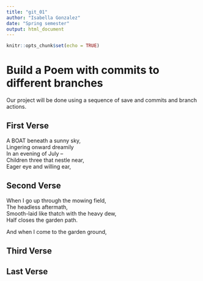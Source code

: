 ```yaml
---
title: "git_01"
author: "Isabella Gonzalez"  
date: "Spring semester"  
output: html_document  
---
```


```r
knitr::opts_chunk$set(echo = TRUE)
```
# Build a Poem with commits to different branches
Our project will be done using a sequence of save and commits and branch actions.
<!-- Do not modify or change any text in "!--" bracketed areas such as this --- these are instructions to
you, if you change any of this the git program will notice it and compromise your git merging strategy !-->




## First Verse 
<!--Put the first five lines of a poem by Lewis Carrol in this section!-->

A BOAT beneath a sunny sky,  
Lingering onward dreamily  
In an evening of July --  
Children three that nestle near,  
Eager eye and willing ear,  




## Second Verse
<!--Put the first five lines of a poem by Robert Frost here!-->

When I go up through the mowing field,  
The headless aftermath,  
   Smooth-laid like thatch with the heavy dew,  
 Half closes the garden path.  

   And when I come to the garden ground,  



## Third Verse
<!--Put the first two verses of The Walrus and the Carpenter here!-->

## Last Verse
<!--Put a short poem of your choice 8-20 lines,here!-->
